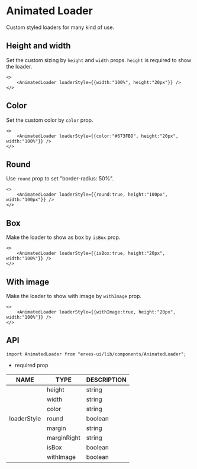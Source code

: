 # Animated Loader
Custom styled loaders for many kind of use.

## **Height and width**
Set the custom sizing by `height` and `width` props. `height` is required to show the loader.

```tsx
<>
	<AnimatedLoader loaderStyle={{width:"100%", height:"20px"}} />
</>
```

## **Color**
Set the custom color by `color` prop.

```tsx
<>
	<AnimatedLoader loaderStyle={{color:"#673FBD", height:"20px", width:"100%"}} />
</>
```

## **Round**
Use `round` prop to set "border-radius: 50%".
```tsx
<>
	<AnimatedLoader loaderStyle={{round:true, height:"100px", width:"100px"}} />
</>
```

## **Box**
Make the loader to show as box by `isBox` prop.

```tsx
<>
	<AnimatedLoader loaderStyle={{isBox:true, height:"20px", width:"100%"}} />
</>
```
## **With image**
Make the loader to show with image by `withImage` prop.

```tsx
<>
	<AnimatedLoader loaderStyle={{withImage:true, height:"20px", width:"100%"}} />
</>
```

## **API**
```tsx
import AnimatedLoader from "erxes-ui/lib/components/AnimatedLoader";
```

* required prop

| NAME | TYPE | DESCRIPTION |
| ---| --- | ---|
|  | height | string | Set the custom height |
|  | width | string | Set the custom width |
|  | color | string | Set the custom color |
| loaderStyle | round | boolean | Set border-radius: 50% |
|  | margin | string | Give margin (from top and left) |
|  | marginRight | string | Give margin (from right) |
|  | isBox | boolean | Show the loader as box |
|  | withImage | boolean | Show the loader with image |
